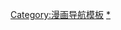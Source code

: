 {{Navbox
|name=諸葛四郎
|title=《[[諸葛四郎]]》
|group1=主要角色
|list1=[[諸葛四郎 (漫畫角色)|諸葛四郎]] - [[真平]]
|group2=週刊連載作品
|list2=〈[[大戰魔鬼黨]]〉 - 〈[[決戰黑蛇團]]〉 - 〈[[大鬥雙假面]]〉 - 〈[[大破山嶽城]]〉 - 〈[[大戰雙騎士]]〉 - 〈[[大戰龍虎十劍士]]〉
|group3=單行本發行作品
|list3=〈[[大戰金銀島]]〉 - 〈[[魔境歷險記]]〉 - 〈[[蛇谷風雲]]〉
|group4=動畫電影
|list4=《[[諸葛四郎－英雄的英雄]]》
|group5=創作者
|list5=[[葉宏甲]]、[[鍾進添]]
}}
<noinclude>
[[Category:漫画导航模板]]
[[Category:諸葛四郎|*{{PAGENAME}}]]
</noinclude>